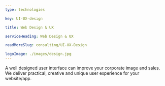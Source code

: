 ```yaml
---
type: technologies

key: UI-UX-design

title: Web Design & UX

serviceHeading: Web Design & UX

readMoreSlug: consulting/UI-UX-Design

logoImage: ./images/design.jpg
---
```


A well designed user interface can improve your corporate image and sales. We deliver practical, creative and unique user experience for your website/app.